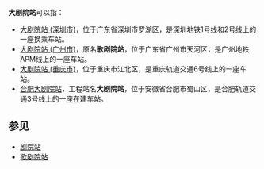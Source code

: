 '''大剧院站'''可以指：
* [[大剧院站_(深圳)|大剧院站 (深圳市)]]，位于广东省深圳市罗湖区，是深圳地铁1号线和2号线上的一座换乘车站。
* [[大剧院站_(广州)|大剧院站 (广州市)]]，原名'''歌剧院站'''，位于广东省广州市天河区，是广州地铁APM线上的一座车站。
* [[大剧院站_(重庆市)|大剧院站 (重庆市)]]，位于重庆市江北区，是重庆轨道交通6号线上的一座车站。
* [[合肥大剧院站|合肥大剧院站]]，工程站名'''大剧院站'''，位于安徽省合肥市蜀山区，是合肥轨道交通3号线上的一座在建车站。

== 参见 ==
*[[剧院站|剧院站]]
*[[歌剧院站|歌剧院站]]

{{消歧义|CAT=四字車站名消歧義|DaJuYuan}}